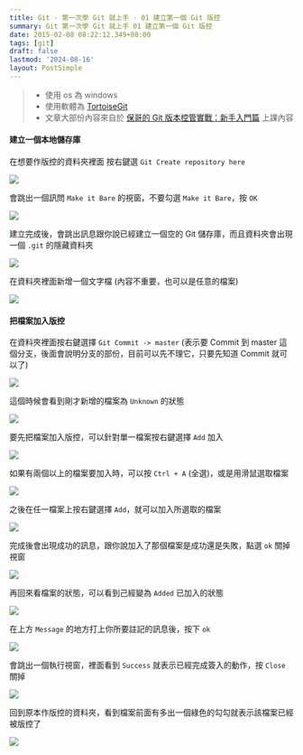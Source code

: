 ```yaml
---
title: Git - 第一次學 Git 就上手 - 01 建立第一個 Git 版控
summary: Git 第一次學 Git 就上手 01 建立第一個 Git 版控
date: 2015-02-08 08:22:12.349+08:00
tags: [git]
draft: false
lastmod: '2024-08-16'
layout: PostSimple
---
```


> - 使用 os 為 windows
> - 使用軟體為 [TortoiseGit](https://code.google.com/p/tortoisegit/)
> - 文章大部份內容來自於 [保哥的 Git 版本控管實戰：新手入門篇](http://miniasp.kktix.cc/) 上課內容

#### 建立一個本地儲存庫

在想要作版控的資料夾裡面 按右鍵選 `Git Create repository here`

![](https://image.cashwu.com/404.webp)

會跳出一個訊問 `Make it Bare` 的視窗，不要勾選 `Make it Bare`，按 `OK`

![](https://image.cashwu.com/404.webp)

建立完成後，會跳出訊息跟你說已經建立一個空的 Git 儲存庫，而且資料夾會出現一個 `.git` 的隱藏資料夾

![](https://image.cashwu.com/404.webp)

在資料夾裡面新增一個文字檔 (內容不重要，也可以是任意的檔案)

![](https://image.cashwu.com/404.webp)

#### 把檔案加入版控

在資料夾裡面按右鍵選擇 `Git Commit -> master`
(表示要 Commit 到 master 這個分支，後面會說明分支的部份，目前可以先不理它，只要先知道 Commit 就可以了)

![](https://image.cashwu.com/404.webp)

這個時候會看到剛才新增的檔案為 `Unknown` 的狀態

![](https://image.cashwu.com/404.webp)

要先把檔案加入版控，可以針對單一檔案按右鍵選擇 `Add` 加入

![](https://image.cashwu.com/404.webp)

如果有兩個以上的檔案要加入時，可以按 `Ctrl + A` (全選)，或是用滑鼠選取檔案

![](https://image.cashwu.com/404.webp)

之後在任一檔案上按右鍵選擇 `Add`，就可以加入所選取的檔案

![](https://image.cashwu.com/404.webp)

完成後會出現成功的訊息，跟你說加入了那個檔案是成功還是失敗，點選 `ok` 關掉視窗

![](https://image.cashwu.com/404.webp)

再回來看檔案的狀態，可以看到己經變為 `Added` 已加入的狀態

![](https://image.cashwu.com/404.webp)

在上方 `Message` 的地方打上你所要註記的訊息後，按下 `ok`

![](https://image.cashwu.com/404.webp)

會跳出一個執行視窗，裡面看到 `Success` 就表示已經完成簽入的動作，按 `Close` 關掉

![](https://image.cashwu.com/404.webp)

回到原本作版控的資料夾，看到檔案前面有多出一個綠色的勾勾就表示該檔案已經被版控了

![](https://image.cashwu.com/404.webp)
